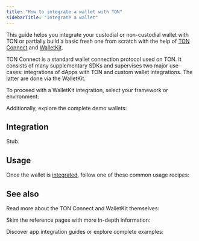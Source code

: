 ```yaml
---
title: "How to integrate a wallet with TON"
sidebarTitle: "Integrate a wallet"
---
```



This guide helps you integrate your custodial or non-custodial wallet with TON or partially build a basic fresh one from scratch with the help of [TON Connect](/ecosystem/ton-connect) and [WalletKit](/ecosystem/ton-connect/walletkit).

TON Connect is a standard wallet connection protocol used on TON. It consists of many supplementary SDKs and supervises two major use-cases: integrations of dApps with TON and custom wallet integrations. The latter are done via the WalletKit.

To proceed with a WalletKit integration, select your framework or environment:

<Columns cols={3}>
  <Card title="(Stub)" href="#integration" />
</Columns>

Additionally, explore the complete demo wallets:

<Columns cols={2}>
  <Card title="Demo wallet with WalletKit integration" icon="link" arrow="true" href="https://walletkit-demo-wallet.vercel.app" />

  <Card title="Demo wallet, GitHub repository" icon="link" arrow="true" href="https://github.com/ton-connect/kit/tree/main/apps/demo-wallet" />
</Columns>

## Integration

Stub.

## Usage

Once the wallet is [integrated](#integration), follow one of these common usage recipes:

<Tabs>
  <Tab title="Web" icon="globe">
    <Columns cols={3}>
      <Card title="Initialize the kit" href="/ecosystem/ton-connect/walletkit/web/init" />
    </Columns>
  </Tab>
</Tabs>

## See also

Read more about the TON Connect and WalletKit themselves:

<Columns cols={2}>
  <Card title="TON Connect overview" href="/ecosystem/ton-connect" />

  <Card title="WalletKit overview" href="/ecosystem/ton-connect/walletkit" />
</Columns>

Skim the reference pages with more in-depth information:

<Columns cols={2}>
  <Card title="TON Connect manifests" href="/ecosystem/ton-connect/manifest" />

  <Card title="WalletKit integration QA guide" href="/ecosystem/ton-connect/walletkit/qa-guide" />

  <Card title="Native and web wallets" href="/ecosystem/ton-connect/walletkit/native-web" />

  <Card title="Browser extensions and in-wallet browsers" href="/ecosystem/ton-connect/walletkit/browser-extension" />
</Columns>

Discover app integration guides or explore complete examples:

<Columns cols={2}>
  <Card title="Integrate a dApp" href="/guidebook/dapp" />

  <Card title="CEX: Centralized EXchange" href="/guidebook/cex" />
</Columns>

